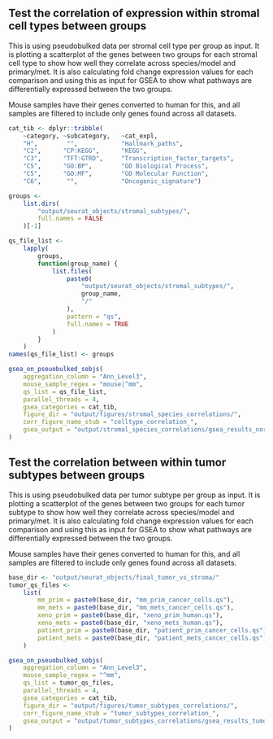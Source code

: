 
## Test the correlation of expression within stromal cell types between groups
This is using pseudobulked data per stromal cell type per group as input. It is plotting a scatterplot of the genes between two groups for each stromal cell type to show how well they correlate across species/model and primary/met. It is also calculating fold change expression values for each comparison and using this as input for GSEA to show what pathways are differentially expressed between the two groups.

Mouse samples have their genes converted to human for this, and all samples are filtered to include only genes found across all datasets.
```r
cat_tib <- dplyr::tribble(
    ~category, ~subcategory,   ~cat_expl,
    "H",        "",            "Hallmark_paths",
    "C2",      "CP:KEGG",      "KEGG",
    "C3",      "TFT:GTRD",     "Transcription_factor_targets",
    "C5",      "GO:BP",        "GO Biological Process",
    "C5",      "GO:MF",        "GO Molecular Function",
    "C6",       "",            "Oncogenic_signature")

groups <-
    list.dirs(
        "output/seurat_objects/stromal_subtypes/",
        full.names = FALSE
    )[-1]

qs_file_list <-
    lapply(
        groups,
        function(group_name) {
            list.files(
                paste0(
                    "output/seurat_objects/stromal_subtypes/",
                    group_name,
                    "/"
                ),
                pattern = "qs",
                full.names = TRUE
            )
        }
    )
names(qs_file_list) <- groups

gsea_on_pseuobulked_sobjs(
    aggregation_column = "Ann_Level3",
    mouse_sample_regex = "mouse|^mm",
    qs_list = qs_file_list,
    parallel_threads = 4,
    gsea_categories = cat_tib,
    figure_dir = "output/figures/stromal_species_correlations/",
    corr_figure_name_stub = "celltype_correlation_",
    gsea_output = "output/stromal_species_correlations/gsea_results_normal.tsv"
)
```




## Test the correlation between within tumor subtypes between groups
This is using pseudobulked data per tumor subtype per group as input. It is plotting a scatterplot of the genes between two groups for each tumor subtype to show how well they correlate across species/model and primary/met. It is also calculating fold change expression values for each comparison and using this as input for GSEA to show what pathways are differentially expressed between the two groups.

Mouse samples have their genes converted to human for this, and all samples are filtered to include only genes found across all datasets.
```r
base_dir <- "output/seurat_objects/final_tumor_vs_stroma/"
tumor_qs_files <-
    list(
        mm_prim = paste0(base_dir, "mm_prim_cancer_cells.qs"),
        mm_mets = paste0(base_dir, "mm_mets_cancer_cells.qs"),
        xeno_prim = paste0(base_dir, "xeno_prim_human.qs"),
        xeno_mets = paste0(base_dir, "xeno_mets_human.qs"),
        patient_prim = paste0(base_dir, "patient_prim_cancer_cells.qs"),
        patient_mets = paste0(base_dir, "patient_mets_cancer_cells.qs")
    )

gsea_on_pseuobulked_sobjs(
    aggregation_column = "Ann_Level3",
    mouse_sample_regex = "^mm",
    qs_list = tumor_qs_files,
    parallel_threads = 4,
    gsea_categories = cat_tib,
    figure_dir = "output/figures/tumor_subtypes_correlations/",
    corr_figure_name_stub = "tumor_subtypes_correlation_",
    gsea_output = "output/tumor_subtypes_correlations/gsea_results_tumor.tsv"
)
```
